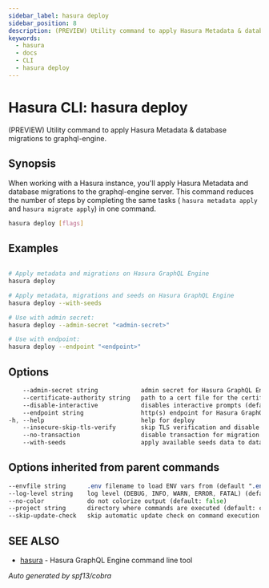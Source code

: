 ```yaml
---
sidebar_label: hasura deploy
sidebar_position: 8
description: (PREVIEW) Utility command to apply Hasura Metadata & database migrations to graphql-engine using the Hasura CLI
keywords:
  - hasura
  - docs
  - CLI
  - hasura deploy
---
```


# Hasura CLI: hasura deploy

(PREVIEW) Utility command to apply Hasura Metadata & database migrations to graphql-engine.

## Synopsis

When working with a Hasura instance, you'll apply Hasura Metadata and database migrations to the graphql-engine server. This command reduces the number of steps by completing the same tasks ( ``hasura metadata apply`` and ``hasura migrate apply``) in one command.
		


```bash
hasura deploy [flags]
```

## Examples

```bash

# Apply metadata and migrations on Hasura GraphQL Engine
hasura deploy

# Apply metadata, migrations and seeds on Hasura GraphQL Engine
hasura deploy --with-seeds

# Use with admin secret:
hasura deploy --admin-secret "<admin-secret>"

# Use with endpoint:
hasura deploy --endpoint "<endpoint>"
```

## Options

```sass
    --admin-secret string            admin secret for Hasura GraphQL Engine (env "HASURA_GRAPHQL_ADMIN_SECRET")
    --certificate-authority string   path to a cert file for the certificate authority (env "HASURA_GRAPHQL_CERTIFICATE_AUTHORITY")
    --disable-interactive            disables interactive prompts (default: false) (env "HASURA_GRAPHQL_DISABLE_INTERACTIVE")
    --endpoint string                http(s) endpoint for Hasura GraphQL Engine (env "HASURA_GRAPHQL_ENDPOINT")
-h, --help                           help for deploy
    --insecure-skip-tls-verify       skip TLS verification and disable cert checking (default: false) (env "HASURA_GRAPHQL_INSECURE_SKIP_TLS_VERIFY")
    --no-transaction                 disable transaction for migration (env "HASURA_GRAPHQL_NO_TRANSACTION")
    --with-seeds                     apply available seeds data to databases
```

## Options inherited from parent commands

```sass
--envfile string      .env filename to load ENV vars from (default ".env")
--log-level string    log level (DEBUG, INFO, WARN, ERROR, FATAL) (default "INFO")
--no-color            do not colorize output (default: false)
--project string      directory where commands are executed (default: current dir)
--skip-update-check   skip automatic update check on command execution
```

## SEE ALSO

- [hasura](/hasura-cli/commands/hasura.mdx) - Hasura GraphQL Engine command line tool

_Auto generated by spf13/cobra_
